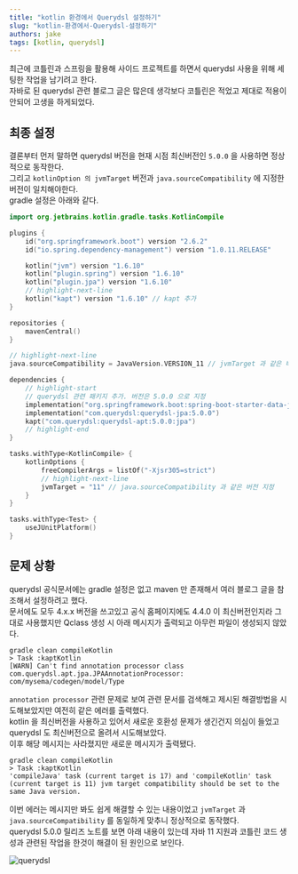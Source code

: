 ```yaml
---
title: "kotlin 환경에서 Querydsl 설정하기"
slug: "kotlin-환경에서-Querydsl-설정하기"
authors: jake
tags: [kotlin, querydsl]
---
```


최근에 코틀린과 스프링을 활용해 사이드 프로젝트를 하면서 querydsl 사용을 위해 세팅한 작업을 남기려고 한다.  
자바로 된 querydsl 관련 블로그 글은 많은데 생각보다 코틀린은 적었고 제대로 적용이 안되어 고생을 하게되었다.

<!--truncate-->

## 최종 설정

결론부터 먼저 말하면 querydsl 버전을 현재 시점 최신버전인 `5.0.0` 을 사용하면 정상적으로 동작한다.  
그리고 `kotlinOption 의 jvmTarget` 버전과 `java.sourceCompatibility` 에 지정한 버전이 일치해야한다.  
gradle 설정은 아래와 같다.

```kotlin title="build.gradle.kts"
import org.jetbrains.kotlin.gradle.tasks.KotlinCompile

plugins {
    id("org.springframework.boot") version "2.6.2"
    id("io.spring.dependency-management") version "1.0.11.RELEASE"

    kotlin("jvm") version "1.6.10"
    kotlin("plugin.spring") version "1.6.10"
    kotlin("plugin.jpa") version "1.6.10"
    // highlight-next-line
    kotlin("kapt") version "1.6.10" // kapt 추가
}

repositories {
    mavenCentral()
}

// highlight-next-line
java.sourceCompatibility = JavaVersion.VERSION_11 // jvmTarget 과 같은 버전으로 지정

dependencies {
    // highlight-start
    // querydsl 관련 패키지 추가. 버전은 5.0.0 으로 지정
    implementation("org.springframework.boot:spring-boot-starter-data-jpa")
    implementation("com.querydsl:querydsl-jpa:5.0.0")
    kapt("com.querydsl:querydsl-apt:5.0.0:jpa")
    // highlight-end
}

tasks.withType<KotlinCompile> {
    kotlinOptions {
        freeCompilerArgs = listOf("-Xjsr305=strict")
        // highlight-next-line
        jvmTarget = "11" // java.sourceCompatibility 과 같은 버전 지정
    }
}

tasks.withType<Test> {
    useJUnitPlatform()
}
```

## 문제 상황

querydsl 공식문서에는 gradle 설정은 없고 maven 만 존재해서 여러 블로그 글을 참조해서 설정하려고 했다.  
문서에도 모두 4.x.x 버전을 쓰고있고 공식 홈페이지에도 4.4.0 이 최신버전인지라 그대로 사용했지만 Qclass 생성 시 아래 메시지가 출력되고 아무런 파일이 생성되지 않았다.

```shell
gradle clean compileKotlin
> Task :kaptKotlin
[WARN] Can't find annotation processor class com.querydsl.apt.jpa.JPAAnnotationProcessor: com/mysema/codegen/model/Type
```

`annotation processor` 관련 문제로 보여 관련 문서를 검색해고 제시된 해결방법을 시도해보았지만 여전히 같은 에러를 출력했다.  
kotlin 을 최신버전을 사용하고 있어서 새로운 호환성 문제가 생긴건지 의심이 들었고 querydsl 도 최신버전으로 올려서 시도해보았다.  
이후 해당 메시지는 사라졌지만 새로운 메시지가 출력됐다.

```shell
gradle clean compileKotlin
> Task :kaptKotlin
'compileJava' task (current target is 17) and 'compileKotlin' task (current target is 11) jvm target compatibility should be set to the same Java version.
```

이번 에러는 메시지만 봐도 쉽게 해결할 수 있는 내용이었고 `jvmTarget` 과 `java.sourceCompatibility` 를 동일하게 맞추니 정상적으로 동작했다.  
querydsl 5.0.0 릴리즈 노트를 보면 아래 내용이 있는데 자바 11 지원과 코틀린 코드 생성과 관련된 작업을 한것이 해결이 된 원인으로 보인다.

![querydsl](./querydsl.png)
